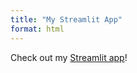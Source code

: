 ```yaml
---
title: "My Streamlit App"
format: html
---
```


<html>
  <body>
    <p>Check out my <a href="https://ncga24.streamlit.app" target="_blank">Streamlit app</a>!</p>
  </body>
</html>
